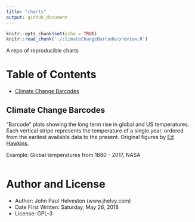 ```yaml
---
title: "charts"
output: github_document
---
```


```r
knitr::opts_chunk$set(echo = TRUE)
knitr::read_chunk('./climateChangeBarcode/preview.R')
```

A repo of reproducible charts

# Table of Contents
* [Climate Change Barcodes](#climate-change-barcodes)

## Climate Change Barcodes
"Barcode" plots showing the long term rise in global and US temperatures. Each vertical stripe represents the temperature of a single year, ordered from the earliest available data to the present. Original figures by [Ed Hawkins](http://www.climate-lab-book.ac.uk/2018/warming-stripes/#more-5516).

Example: Global temperatures from 1880 - 2017, NASA
```r
```

# Author and License
* Author: John Paul Helveston (www.jhelvy.com)
* Date First Written: Saturday, May 26, 2018
* License: GPL-3